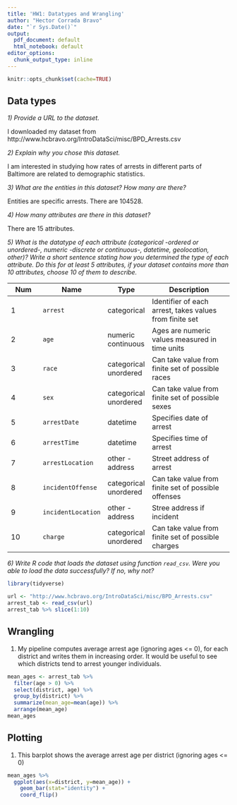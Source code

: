 ```yaml
---
title: 'HW1: Datatypes and Wrangling'
author: "Hector Corrada Bravo"
date: "`r Sys.Date()`"
output:
  pdf_document: default
  html_notebook: default
editor_options:
  chunk_output_type: inline
---
```


```r
knitr::opts_chunk$set(cache=TRUE)
```

## Data types

_1) Provide a URL to the dataset._

I downloaded my dataset from http://www.hcbravo.org/IntroDataSci/misc/BPD_Arrests.csv

_2) Explain why you chose this dataset._ 

I am interested in studying how rates of arrests in different parts of Baltimore are related to demographic statistics.

_3) What are the entities in this dataset? How many are there?_

Entities are specific arrests. There are 104528.

_4) How many attributes are there in this dataset?_

There are 15 attributes.

_5) What is the datatype of each attribute (categorical -ordered or unordered-, numeric -discrete or continuous-, datetime, geolocation, other)? Write a short sentence stating how you determined the type of each attribute. Do this for at least 5 attributes, if your dataset contains more than 10 attributes, choose 10 of them to describe._

| Num | Name | Type | Description |
|-----|------|------|-------------|
| 1 | `arrest` | categorical | Identifier of each arrest, takes values from finite set |
| 2 | `age` | numeric continuous | Ages are numeric values measured in time units |
| 3 | `race` | categorical unordered | Can take value from finite set of possible races |
| 4 | `sex` | categorical unordered | Can take value from finite set of possible sexes |
| 5 | `arrestDate` | datetime | Specifies date of arrest |
| 6 | `arrestTime` | datetime | Specifies time of arrest |
| 7 | `arrestLocation` | other - address | Street address of arrest |
| 8 | `incidentOffense` | categorical unordered | Can take value from finite set of possible offenses |
| 9 | `incidentLocation` | other - address | Stree address if incident |
| 10 | `charge` | categorical unordered | Can take value from finite set of possible charges |

_6) Write R code that loads the dataset using function `read_csv`. Were you able to load the data successfully? If no, why not?_

```r
library(tidyverse)

url <- "http://www.hcbravo.org/IntroDataSci/misc/BPD_Arrests.csv"
arrest_tab <- read_csv(url)
arrest_tab %>% slice(1:10)
```

## Wrangling

1) My pipeline computes average arrest age (ignoring ages <= 0), for each district and writes them in increasing order. It would be useful to see which districts tend to arrest younger individuals.

```r
mean_ages <- arrest_tab %>%
  filter(age > 0) %>%
  select(district, age) %>%
  group_by(district) %>%
  summarize(mean_age=mean(age)) %>%
  arrange(mean_age)
mean_ages
```

## Plotting

1) This barplot shows the average arrest age per district (ignoring ages <= 0)

```r
mean_ages %>%
  ggplot(aes(x=district, y=mean_age)) +
    geom_bar(stat="identity") +
    coord_flip()
```
